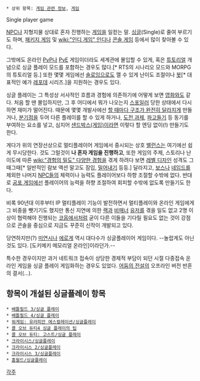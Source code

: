  * 상위 항목: [[게임 관련 정보]], [[게임]]

Single player game

[[NPC]]나 지형지물 상대로 혼자 진행하는 [[게임]]을 일컫는 말. [[싱글]](Single)로 줄여 부르기도 하며, [[패키지 게임]] 및 [[wiki:"인디 게임" 인디]]나 [[콘솔 게임]] 등에서 많이 찾아볼 수 있다.

그밖에도 온라인 [[PvP]]나 [[PvE]] 게임이더라도 세계관에 몰입할 수 있게, 혹은 [[튜토리얼]] 개념으로 싱글 플레이 모드를 포함하는 경우도 많다.[* RTS의 시나리오 모드와 MORPG의 튜토리얼 등.] 또한 몇몇 게임에선 [[솔로잉]]으로도 깰 수 있게 난이도 조절이나 [[봇]][* 대표적인 예가 [[레포데]] 시리즈.]을 지원하는 경우도 있다.

싱글 플레이는 그 특성상 서사적인 흐름과 경험에 의존하기에 어떻게 보면 [[영화]]와도 같다. 처음 할 땐 몰입하지만, 그 후 어디에서 뭐가 나오는지 [[스포일러]] 당한 상태에서 다시 하면 재미가 떨어진다. 때문에 몇몇 개발사에선 [[로그라이크|할 때마다 구조가 완전히 달라지게]] 만들거나, [[분기점]]을 두어 다른 플레이를 할 수 있게 하거나, [[도전 과제]], [[파고들기]] 등 동기를 부여하는 요소를 넣고, 심지어 [[샌드박스(게임)]]이라면 이렇다 할 엔딩 없이(!) 만들기도 한다.

게다가 위의 연장선상으로 멀티플레이어 게임에서 중시되는 상호 [[밸런스]]는 여기에선 쉽게 무시당한다. 것도 그럴것이 '''나 혼자 게임을 진행하고''', 또한 게임의 주제, 스토리나 난이도에 따른 [[wiki:"경험의 밀도" 다양한 경험]]을 겪게 하려다 보면 [[레벨 디자인]] 성격도 그때그때[* 일반적인 람보 액션 말고도 잠입, [[밀어내기]] 등등.] 달라지고, [[보스]]나 [[네임드]]를 제외한 나머지 [[NPC]]들의 체력이나 능력도 플레이어보다 하향 조절할 수밖에 없다. 반대로 [[공포 게임]]에선 플레이어의 능력을 하향 조절하여 회피할 수밖에 없도록 만들기도 한다.

비록 90년대 이후부터 IP 멀티플레이 기능이 발전하면서 멀티플레이와 온라인 게임에게 그 비중을 뺏기기도 했지만 통신 지연에 의한 [[랙]]과 [[비매너]] [[유저]]를 겪을 일도 없고 2명 이상이 협력해야 진행되는 [[코옵]]에서처럼 굳이 다른 이들을 기다릴 필요도 없는 것이 강점으로 콘솔을 중심으로 지금도 꾸준히 신작이 개발되고 있다.

당연하지만(?) [[미연시]]나 [[에로게]] 역시 대다수가 싱글플레이어 게임이다. --놀랍게도 아닌 것도 있다. [도키메키 메모리얼 온라인]이라던가.--

특수한 경우이지만 과거 네트워크 접속이 상당한 경제적 부담이 되던 시절 다중접속 온라인 게임을 싱글 플레이 게임화하는 경우도 있었다. [[어둠의 전설]]의 오프라인 버전 반혼의 결서(...).

== 항목이 개설된 싱글플레이 항목 ==
 * [[배틀필드 3/싱글 플레이]]
 * [[배틀필드 4/싱글 플레이]]
 * [[워게임: 유러피안 에스컬레이션/싱글플레이]]
 * [[콜 오브 듀티4 싱글 플레이의 팁]]
 * [[콜 오브 듀티: 고스트/싱글 플레이]]
 * [[크라이시스/싱글플레이]]
 * [[크라이시스 2/싱글플레이]]
 * [[크라이시스 3/싱글플레이]]
 * [[홈월드/싱글플레이]]

[[각주]]
